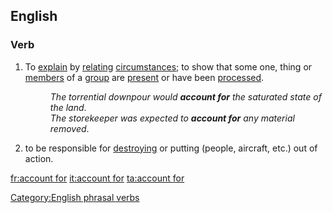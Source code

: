 ==English==

===Verb===
{{infl|en|verb|phrasal verb|head=to [[account]] for}}

# To [[explain]] by [[relating]] [[circumstances]]; to show that some one, thing or [[members]] of a [[group]] are [[present]] or have been [[process]]ed.
#: ''The torrential downpour would '''account for''' the saturated state of the land''.
#: ''The storekeeper was expected to '''account for''' any material removed''.
# {{rfv-sense}} to be responsible for [[destroying]] or putting (people, aircraft, etc.) out of action.

[[Category:English phrasal verbs]]

[[fr:account for]]
[[it:account for]]
[[ta:account for]]